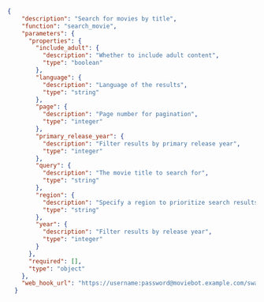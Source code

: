```json
{
    "description": "Search for movies by title",
    "function": "search_movie",
    "parameters": {
      "properties": {
        "include_adult": {
          "description": "Whether to include adult content",
          "type": "boolean"
        },
        "language": {
          "description": "Language of the results",
          "type": "string"
        },
        "page": {
          "description": "Page number for pagination",
          "type": "integer"
        },
        "primary_release_year": {
          "description": "Filter results by primary release year",
          "type": "integer"
        },
        "query": {
          "description": "The movie title to search for",
          "type": "string"
        },
        "region": {
          "description": "Specify a region to prioritize search results",
          "type": "string"
        },
        "year": {
          "description": "Filter results by release year",
          "type": "integer"
        }
      },
      "required": [],
      "type": "object"
    },
    "web_hook_url": "https://username:password@moviebot.example.com/swaig"
  }
```